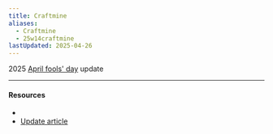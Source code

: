 ```yaml
---
title: Craftmine
aliases:
  - Craftmine
  - 25w14craftmine
lastUpdated: 2025-04-26
---
```



2025 [April fools' day](/aprilfoolsday) update

<Yb src="https://www.youtube.com/embed/8Ou2HQOxSHU" />

---

#### Resources

- <Wiki path="w/April_Fools%27_Day_jokes" />
- [Update article](https://www.minecraft.net/en-us/article/the-craftmine-update)